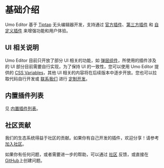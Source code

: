 # 基础介绍

Umo Editor 基于 [Tiptap](https://tiptap.dev/) 无头编辑器开发，支持通过 [官方插件](https://tiptap.dev/docs/editor/extensions)、[第三方插件](https://www.npmjs.com/search?q=tiptap%20extension) 和 [自定义插件](https://tiptap.dev/docs/editor/guide/custom-extensions) 来增强功能和用户体验。


## UI 相关说明

Umo Editor 目前只开放了部分 UI 相关的功能，如 [弹层组件](../docs/popup)，所使用的插件涉及的 UI 部分目前需要自行实现，为了保持 UI 的一致性，您可以使用 Umo Editor 提供的 [CSS Variables](../docs/theme#css-variables)，其他 UI 相关的内容将在后续版本中逐步开放。您也可以拉取代码自行开发或 [联系我们](../docs#联系我们) 进行 [定制开发](../docs#定制开发)。

## 内置插件列表

见 [内置插件列表](./extensions/built-in)。

## 社区贡献

我们的生态系统得益于社区的贡献。如果你有自己开发的插件，欢迎分享！请参考[加入社区](/docs#加入社区)。

如果你有任何问题，或者需要进一步的帮助，可以通过 [社区](/https://github.com/umodoc/editor/discussions) 反馈，或直接在[GitHub](https://github.com/umodoc/editor/issues)上创建问题。